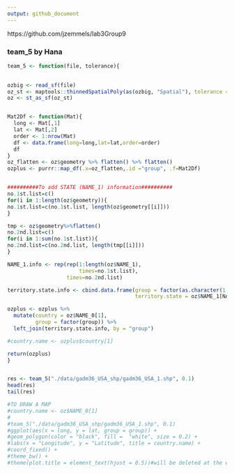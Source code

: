 ```yaml
---
output: github_document
---
```


https://github.com/jzemmels/lab3Group9


### team_5 by Hana
```r
team_5 <- function(file, tolerance){
  

ozbig <- read_sf(file)
oz_st <- maptools::thinnedSpatialPoly(as(ozbig, "Spatial"), tolerance = tolerance, minarea = 0.001, topologyPreserve = TRUE)
oz <- st_as_sf(oz_st)


Mat2Df <- function(Mat){
  long <- Mat[,1]
  lat <- Mat[,2]
  order <- 1:nrow(Mat)
  df <- data.frame(long=long,lat=lat,order=order)
  df
}
oz_flatten <- oz$geometry %>% flatten() %>% flatten()
ozplus <- purrr::map_df(.x=oz_flatten,.id ="group", .f=Mat2Df)


##########To add STATE (NAME_1) information##########
no.1st.list=c()
for(i in 1:length(oz$geometry)){
no.1st.list=c(no.1st.list, length(oz$geometry[[i]]))
}

tmp <- oz$geometry%>%flatten()
no.2nd.list=c()
for(i in 1:sum(no.1st.list)){
no.2nd.list=c(no.2nd.list, length(tmp[[i]]))
}

NAME_1.info <- rep(rep(1:length(oz$NAME_1),  
                       times=no.1st.list),
                   times=no.2nd.list)

territory.state.info <- cbind.data.frame(group = factor(as.character(1:length(NAME_1.info))), 
                                         territory.state = oz$NAME_1[NAME_1.info])

ozplus <- ozplus %>% 
  mutate(country = oz$NAME_0[1],
         group = factor(group)) %>%
  left_join(territory.state.info, by = "group")

#country.name <- ozplus$country[1]

return(ozplus)
}


res <- team_5("./data/gadm36_USA_shp/gadm36_USA_1.shp", 0.1)
head(res)
tail(res)

#TO DRAW A MAP
#country.name <- oz$NAME_0[1]
#
#team_5("./data/gadm36_USA_shp/gadm36_USA_1.shp", 0.1) 
#ggplot(aes(x = long, y = lat, group = group)) +
#geom_polygon(color = "black", fill =  "white", size = 0.2) +
#labs(x = "Longitude", y = "Latitude", title = country.name) +
#coord_fixed() +
#theme_bw() +
#theme(plot.title = element_text(hjust = 0.5))#will be deleted at the end
```

